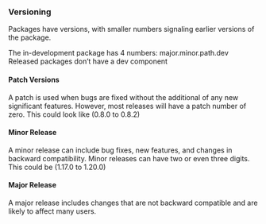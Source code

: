 ### Versioning {-}

Packages have versions, with smaller numbers signaling earlier versions of the package.

The in-development package has 4 numbers: major.minor.path.dev
Released packages don't have a dev component

#### Patch Versions {-}

A patch is used when bugs are fixed without the additional of any new significant features. However, most releases will have a patch number of zero. This could look like (0.8.0 to 0.8.2)

#### Minor Release {-}

A minor release can include bug fixes, new features, and changes in backward compatibility. Minor releases can have two or even three digits. This could be (1.17.0 to 1.20.0)

#### Major Release {-}

A major release includes changes that are not backward compatible and are likely to affect many users. 
